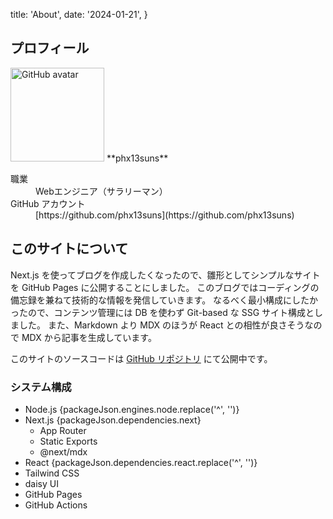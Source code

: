 

  title: 'About',
  date: '2024-01-21',
}

## プロフィール

<div className="flex flex-col items-center">
  <Image src={iconSrc} priority="true" alt="GitHub avatar" width="150" height="150" className="rounded-full" />
  **phx13suns**
</div>

<dl>
  <dt>職業</dt>
  <dd>Webエンジニア（サラリーマン）</dd>
  <dt>GitHub アカウント</dt>
  <dd>[https://github.com/phx13suns](https://github.com/phx13suns)</dd>
</dl>

## このサイトについて

Next.js を使ってブログを作成したくなったので、雛形としてシンプルなサイトを GitHub Pages に公開することにしました。
このブログではコーディングの備忘録を兼ねて技術的な情報を発信していきます。
なるべく最小構成にしたかったので、コンテンツ管理には DB を使わず Git-based な SSG サイト構成としました。
また、Markdown より MDX のほうが React との相性が良さそうなので MDX から記事を生成しています。

このサイトのソースコードは [GitHub リポジトリ](https://github.com/phx13suns/next-ssg) にて公開中です。

### システム構成

- Node.js {packageJson.engines.node.replace('^', '')}
- Next.js {packageJson.dependencies.next}
  - App Router
  - Static Exports
  - @next/mdx
- React {packageJson.dependencies.react.replace('^', '')}
- Tailwind CSS
- daisy UI
- GitHub Pages
- GitHub Actions
